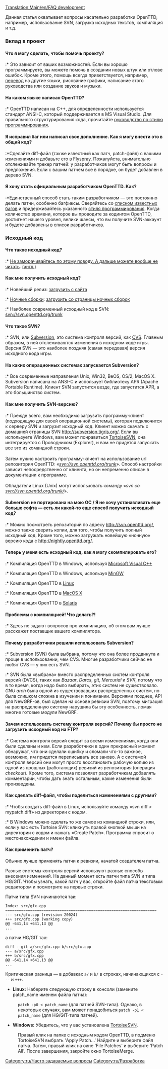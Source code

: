 [[Translation:Main/en/FAQ development]]{{ru/FAQmenu}}

Данная статья охватывает вопросы касательно разработки OpenTTD, например, использование SVN, загрузка исходных текстов, компиляция и т.д.

===Вклад в проект===
====Что я могу сделать, чтобы помочь проекту?====
:* Это зависит от ваших возможностей. Если вы хорошо программируете, вы можете помочь в создании новых штук или отлове ошибок. Кроме этого, помощь всегда приветствуется, например, [[Main/ru/Интернационализация|перевод]] на другие языки, рисование графики, написание этого руководства или создание звуков и музыки.

====На каком языке написан OpenTTD?====
:* OpenTTD написан на С++, для определенности используется стандарт ANSI-C, который поддерживается в MS Visual Studio. Для правильного структурирования кода, прочитайте [[Main/en/Coding style|руководство по стилю программирования]].

====Я исправил баг или написал свое дополнение. Как я могу внести это в общий код?====
:*Сделайте diff-файл (также известный как патч, patch-файл) с вашими изменениями и добавьте его в [http://bugs.openttd.org Flyspray]. Пожалуйста, внимательно отслеживайте трекер патчей: у разработчиков могут быть вопросы и предложения. Если с вашим патчем все в порядке, он будет добавлен в дерево SVN.

====Я хочу стать официальным разработчиком OpenTTD. Как?====
:*Единственный способ стать таким разработчиком — это постоянно делать патчи, особенно багфиксы. Сверяйтесь со [http://bugs.openttd.org/index.php?string=&project=1&type=1 списком известных багов] и придерживайтесь указанного [[Main/en/Coding style|стиля программирования]]. Когда количество времени, которое вы проводите за кодингом OpenTTD, достигнет нашего уровня, велики шансы, что вы получите SVN-аккаунт и будете добавлены в список разработчиков.

===Исходный код===
====Что такое исходный код?====
:* [http://www.google.ru/search?q=си%2B%2B+учебник Не заморачивайтесь по этому поводу. А дальше можете вообще не читать]. [http://www.google.com/search?q=C%2B%2B+tutorial (англ.)]

====Как мне получить исходный код?====
:* Новейший релиз:  [http://www.openttd.org/download-stable  загрузить с сайта]
:* [[Main/en/Nightly build|Ночные сборки]]: [http://nightly.openttd.org/ загрузить со страницы ночных сборок]
:* Наиболее современный исходный код в SVN: svn://svn.openttd.org/trunk

====Что такое SVN?====
:* SVN, или [http://www.wikipedia.org/wiki/ru:Subversion Subversion], это система контроля версий, как [http://www.wikipedia.org/wiki/ru:CVS CVS]. Главным образом, в ней отслеживаются изменения в исходном коде игры. Версия SVN — это наиболее поздняя (самая передовая) версия исходного кода игры.

====На каких операционных системах запускается Subversion?====
:* Все современные направления Unix, Win32, BeOS, OS/2, MacOS X. Subversion написана на ANSI-C и использует библиотеку APR (Apache Portable Runtime). Клиент SVN запустится везде, где запустится APR, а это большинство систем.

====Как мне получить SVN-версию?====
:* Прежде всего, вам необходимо загрузить программу-клиент (подходящую для своей операционной системы), которая подключится к серверу SVN и загрузит исходный код. Клиент можно скачать с домашней страницы SVN http://subversion.tigris.org/. Если вы используете Windows, вам может понравиться [http://tortoisesvn.tigris.org/ TortoiseSVN], она интегрируется с Проводником (Explorer), и вам не придется запускать все это из командной строки.<br><br>Затем нужно настроить программу-клиент на использование url репозитория OpenTTD: «''svn://svn.openttd.org/trunk''». Способ настройки зависит непосредственно от клиента, но он непременно описан в документации к программе.<br><br>Обладатели Linux (Unix) могут использовать команду «''svn co svn://svn.openttd.org/trunk/''».

====Subversion не портирована на мою ОС / Я не хочу устанавливать еще больше софта — есть ли какой-то еще способ получить исходный код?====
:* Можно посмотреть репозиторий по адресу http://svn.openttd.org/, можно также сверить копии, для того, чтобы получить полный исходный код. Кроме того, можно загружать новейшую «ночную» версию кода с http://nightly.openttd.org/.

====Теперь у меня есть исходный код, как я могу скомпилировать его?====
:* Компиляция OpenTTD в Windows, используя [[Category/en/Microsoft Visual C%2B%2B|Microsoft Visual C++]]
:* Компиляция OpenTTD в Windows, используя [[Main/ru/Компиляция на MinGW|MinGW]]
:* Компиляция OpenTTD в [[Main/ru/Компиляция в GNU/Linux|Linux]]
:* Компиляция OpenTTD в [[Main/en/Compiling on Mac OS X|MacOS X]]
:* Компиляция OpenTTD в [[Main/en/Compiling on Solaris|Solaris]]

====Проблемы с компиляцией! Что делать?!====
:* Здесь не задают вопросов про компиляцию, об этом вам лучше расскажет поставщик вашего компилятора.

====Почему разработчики решили использовать Subversion?====
:* Subversion (SVN) была выбрана, потому что она более продвинута и проще в использовании, чем CVS. Многие разработчики сейчас не любят CVS — у них есть SVN.
:* SVN была «выбрана» вместо распределенных систем контроля версий (DVCS), таких как ''Bazaar'', ''Darcs'', ''git'', ''Mercurial'' и ''SVK'', потому что в то время, когда надо было выбирать, этих систем не существовало. ''GNU arch'' была одной из существовавших распределенных систем, но была слишком сложна в изучении и понимании. Версиями позднее, API для NewGRF-ов, был сделан на основе ревизии SVN, поэтому миграция на распределенную систему нарушила бы эту особенность, ломая многие готовые модули NewGRF.

====Зачем использовать систему контроля версий? Почему бы просто не загрузить исходный код на FTP?====
:* Система контроля версий следит за всеми изменениями, когда они были сделаны и кем. Если разработчики в один прекрасный момент обнаружат, что они сделали ошибку и сломали что-то важное, возможно, им придется переписывать все заново. А с системой контроля версий они могут просто восстановить рабочую копию из одной из прошлых (работающих) ревизий из репозитория (операция ''checkout''). Кроме того, система позволяет разработчикам добавлять комментарии, чтобы дать знать остальным, какие изменения были произведены.

====Как сделать diff-файл, чтобы поделиться изменениями с другими?====
{{ru/Необходимо сделать|Откорректировать содержание подраздела и конкретизировать термины и указания}}
:* Чтобы создать diff-файл в Linux, используйте команду «svn diff > mypatch.diff» из директории с кодом.
:* В Windows можно сделать то же самое из командной строки, или, если у вас есть Tortoise SVN: кликнуть правой кнопкой мыши на директории с кодом и нажать «Create Patch». Программа спросит о местонахождении и имени файла.

====Как применить патч?====
Обычно лучше применять патчи к ревизии, начатой создателем патча.

Разные системы контроля версий используют разные способы внесения изменений. На данный момент есть патчи типа SVN и типа HG/GIT. Чтобы узнать, какой патч у вас, откройте файл патча текстовым редактором и посмотрите на первые строки.

Патчи типа SVN начинаются так:
<pre>
Index: src/gfx.cpp
===================================================================
--- src/gfx.cpp (revision 20024)
+++ src/gfx.cpp (working copy)
@@ -641,14 +641,13 @@
...
</pre>

а патчи HG/GIT так:
<pre>
diff --git a/src/gfx.cpp b/src/gfx.cpp
--- a/src/gfx.cpp
+++ b/src/gfx.cpp
@@ -641,14 +641,13 @@
...
</pre>

Критическая разница — в добавках <code>a/</code> и <code>b/</code> в строках, начинающихся с <code>---</code> и <code>+++</code>.


*'''Linux:''' Наберите следующую строку в консоли (замените patch_name именем файла патча):
:<code>patch -p0 < patch_name</code> (для патчей SVN-типа). Однако, в некоторых случаях, вам может понадобиться <code>patch -p1 < patch_name</code> (для HG/GIT-типа патчей).
 
*'''Windows:''' Убедитесь, что у вас установлена [http://tortoisesvn.tigris.org TortoiseSVN].
{{ru/Внимание| TortoiseSVN поддерживает только патчи типа SVN, и  '''не поддерживает''' HG/GIT-тип!}}
:Правый клик на папке с исходным кодом OpenTTD, в подменю TortoiseSVN выбрать 'Apply Patch...' Найдите и выберите файл патча. Затем, правый клик на окне 'File Patches' и выберите 'Patch All'. После завершения, закройте окно TortoiseMerge.

[[Category:ru/Часто задаваемые вопросы]]
[[Category:ru/Разработка]]
